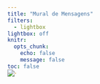 ```yaml
---
title: "Mural de Mensagens"
filters:
  - lightbox
lightbox: off
knitr:
  opts_chunk: 
    echo: false
    message: false
toc: false
---
```


![](images/floral.jpg){fig-align="center" style="margin-top: -30px;"}


<div id="message-board"></div>

<script>

async function fetchCSVData(url) {
    const response = await fetch(url);
    const text = await response.text();
    const data = text.split('\n').slice(1).map(row => {
        const columns = row.split(',');
        return {
            username: columns[1].trim(),
            message: columns[3].trim(),
        };
    });

    return data;
}

function createMessageElement(messageData) {
    const messageElement = document.createElement('div');
    messageElement.classList.add('message');

    const usernameElement = document.createElement('span');
    usernameElement.classList.add('username');
    usernameElement.textContent = messageData.username;
    messageElement.appendChild(usernameElement);

    const messageContentElement = document.createElement('p');
    messageContentElement.textContent = messageData.message;
    messageElement.appendChild(messageContentElement);

    return messageElement;
}

async function initMessageBoard() {
    const csvUrl = 'https://docs.google.com/spreadsheets/d/e/2PACX-1vRWFesiPBWEnJDi61t0DR-m8emzaUgh1GPE031f6G4abji_Qg8UcPLIH980CUUQTtF6gpFtfNfHXJSP/pub?gid=1975612460&single=true&output=csv';
    const messages = await fetchCSVData(csvUrl);

    const messageBoard = document.getElementById('message-board');
    messages.forEach(message => {
        const messageElement = createMessageElement(message);
        messageBoard.appendChild(messageElement);
    });
}

initMessageBoard();


</script>

<style>
    #message-board {
        display: grid;
        grid-template-columns: repeat(2, 1fr);
        gap: 10px;
    }

    .message {
        border: 1px solid #ccc;
        padding: 10px;
        background-color: #f8f8f8;
    }

    .username {
        font-weight: normal;
        display: block;
        margin-bottom: 5px;
        font-size: 1em;
        color: #b34838;
    }
</style>
